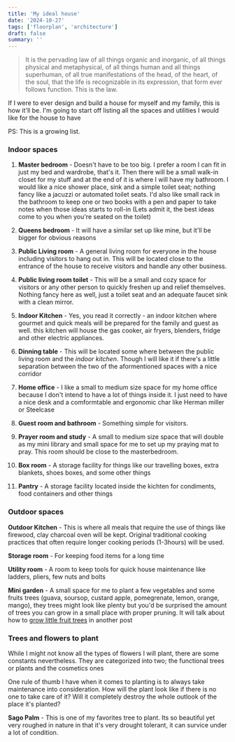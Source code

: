 ```yaml
---
title: 'My ideal house'
date: '2024-10-27'
tags: ['floorplan', 'architecture']
draft: false
summary: ''
---
```


 > It is the pervading law of all things organic and inorganic, of all things physical and metaphysical, of all things human and all
 things superhuman, of all true manifestations of the head, of the heart, of the soul, 
 that the life is recognizable in its expression, that form ever follows function. This is the law.

If I were to ever design and build a house for myself and my family, this is how it'll be. I'm going to start off listing all the spaces and utilities I would like for the house to have

PS: This is a growing list.

### Indoor spaces

1. **Master bedroom** - Doesn't have to be too big. I prefer a room I can fit in just my bed and wardrobe, that's it. Then
there will be a small walk-in closet for my stuff and at the end of it is where I will have my bathroom. I would like a nice shower place, sink and a simple
toilet seat; nothing fancy like a jacuzzi or automated toilet seats. I'd also like small rack in the bathroom to keep one or two books
with a pen and paper to take notes when those ideas starts to roll-in (Lets admit it, the best ideas come to you when you're seated on the toilet)

2. **Queens bedroom** - It will have a similar set up like mine, but it'll be bigger for obvious reasons

3. **Public Living room** - A general living room for everyone in the house including visitors to hang out in. This will be located close
to the entrance of the house to receive visitors and handle any other business.

4. **Public living room toilet** - This will be a small and cozy space for visitors or any other person to quickly freshen up and relief themselves.
Nothing fancy here as well, just a toilet seat and an adequate faucet sink with a clean mirror.

5. **Indoor Kitchen** - Yes, you read it correctly - an indoor kitchen where gourmet and quick meals will be prepared for the family and guest as well. this
kitchen will house the gas cooker, air fryers, blenders, fridge and other electric appliances.

6. **Dinning table** - This will be located some where between the public living room and the _indoor kitchen_. Though I will like it if there's a little separation
between the two of the aformentioned spaces with a nice corridor

7. **Home office** - I like a small to medium size space for my home office because I don't intend to have a lot of things inside it. I just
need to have a nice desk and a comformtable and ergonomic char like Herman miller or Steelcase

8. **Guest room and bathroom** - Something simple for visitors.

9. **Prayer room and study** - A small to medium size space that will double as my mini library and small space for me to set up my praying mat to pray.
This room should be close to the masterbedroom.

10. **Box room** - A storage facility for things like our travelling boxes, extra blankets, shoes boxes, and some other things

11. **Pantry** - A storage facility located inside the kichten for condiments, food containers and other things

### Outdoor spaces

**Outdoor Kitchen** - This is where all meals that require the use of things like firewood, clay charcoal oven will be kept. Original traditional cooking
practices that often require longer cooking periods (1-3hours) will be used.

**Storage room** - For keeping food items for a long time

**Utility room** -  A room to keep tools for quick house maintenance like ladders, pliers, few nuts and bolts

**Mini garden** - A small space for me to plant a few vegetables and some fruits trees (guava, soursop, custard apple, pomegrenate, lemon, orange, mango), they trees might
look like plenty but you'd be surprised the amount of trees you can grow in a small place with proper pruning. It will talk about how
to [grow little fruit trees](https://www.amazon.com/Grow-Little-Fruit-Tree-Easy-Harvest/dp/1612120547) in another post

### Trees and flowers to plant

While I might not know all the types of flowers I will plant, there are some constants nevertheless. They are categorized into two;
the functional trees or plants and the cosmetics ones  

One rule of thumb I have when it comes to planting is to always take maintenance into consideration. How will the plant look like if there is no
one to take care of it? Will it completely destroy the whole outlook of the place it's planted?

**Sago Palm** - This is one of my favorites tree to plant. Its so beautiful yet very roughed in nature in that it's very drought tolerant,
it can survice under a lot of condition.
